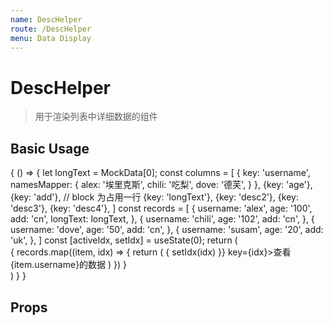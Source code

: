 ```yaml
---
name: DescHelper
route: /DescHelper
menu: Data Display
---
```



# DescHelper

> 用于渲染列表中详细数据的组件

## Basic Usage

<Playground>
  {
    () => {
      let longText = MockData[0];
      const columns = [
        {
          key: 'username',
          namesMapper: {
            alex: '埃里克斯',
            chili: '吃梨',
            dove: '德芙',
          }
        },
        {key: 'age'},
        {key: 'add'},
        // block 为占用一行
        {key: 'longText'},
        {key: 'desc2'},
        {key: 'desc3'},
        {key: 'desc4'},
      ]
      const records = [
        {
          username: 'alex',
          age: '100',
          add: 'cn',
          longText: longText,
        },
        {
          username: 'chili',
          age: '102',
          add: 'cn',
        },
        {
          username: 'dove',
          age: '50',
          add: 'cn',
        },
        {
          username: 'susam',
          age: '20',
          add: 'uk',
        },
      ]
      const [activeIdx, setIdx] = useState(0);
      return (
        <div>
          {
            records.map((item, idx) => {
              return (
                <span
                  className="btn default mr5 mb5"
                  onClick={e => {
                    setIdx(idx)
                  }}
                  key={idx}>查看{item.username}的数据</span>
              )
            })
          }
          <div>
            <DescHelper
              columns={columns}
              record={records[activeIdx]} />
          </div>
        </div>
      )
    }
  }
</Playground>

## Props

<Props of={DescHelper} />

